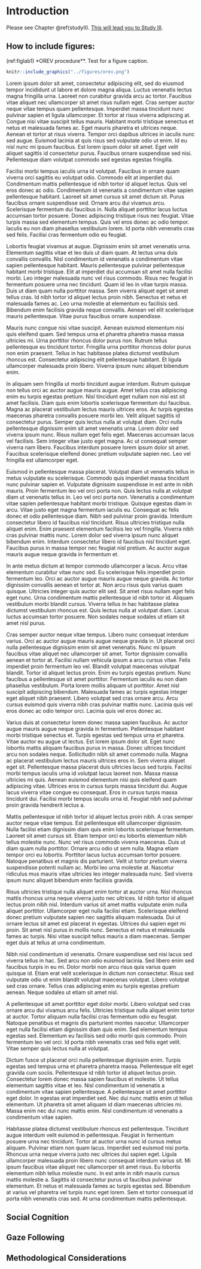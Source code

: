 # Introduction {#introduction}

<!-- To label an un-numbered heading, use: `# Hello world {-#nice-label}` or `{# Hello world .unnumbered}`. -->

Please see Chapter \@ref(studyII). 
[This will lead you to Study III](#studyIII).

<!-- Figures and tables *with captions* can also be cross-referenced from elsewhere in your book using `\@ref(fig:chunk-label)` and `\@ref(tab:chunk-label)`, respectively. -->

<!-- See Figure \@ref(fig:nice-fig). -->

## How to include figures: 

(ref:figlab1) *OREV procedure**. Test for a figure caption.

```r
knitr::include_graphics("../figures/orev.png")
```


Lorem ipsum dolor sit amet, consectetur adipiscing elit, sed do eiusmod tempor incididunt ut labore et dolore magna aliqua. Luctus venenatis lectus magna fringilla urna. Laoreet non curabitur gravida arcu ac tortor. Faucibus vitae aliquet nec ullamcorper sit amet risus nullam eget. Cras semper auctor neque vitae tempus quam pellentesque. Imperdiet massa tincidunt nunc pulvinar sapien et ligula ullamcorper. Et tortor at risus viverra adipiscing at. Congue nisi vitae suscipit tellus mauris. Habitant morbi tristique senectus et netus et malesuada fames ac. Eget mauris pharetra et ultrices neque. Aenean et tortor at risus viverra. Tempor orci dapibus ultrices in iaculis nunc sed augue. Euismod lacinia at quis risus sed vulputate odio ut enim. Id eu nisl nunc mi ipsum faucibus. Est lorem ipsum dolor sit amet. Eget velit aliquet sagittis id consectetur purus. Faucibus ornare suspendisse sed nisi. Pellentesque diam volutpat commodo sed egestas egestas fringilla.

Facilisi morbi tempus iaculis urna id volutpat. Faucibus in ornare quam viverra orci sagittis eu volutpat odio. Commodo elit at imperdiet dui. Condimentum mattis pellentesque id nibh tortor id aliquet lectus. Quis vel eros donec ac odio. Condimentum id venenatis a condimentum vitae sapien pellentesque habitant. Laoreet sit amet cursus sit amet dictum sit. Purus faucibus ornare suspendisse sed. Ornare arcu dui vivamus arcu. Scelerisque fermentum dui faucibus in. Nulla aliquet porttitor lacus luctus accumsan tortor posuere. Donec adipiscing tristique risus nec feugiat. Vitae turpis massa sed elementum tempus. Quis vel eros donec ac odio tempor. Iaculis eu non diam phasellus vestibulum lorem. Id porta nibh venenatis cras sed felis. Facilisi cras fermentum odio eu feugiat.

Lobortis feugiat vivamus at augue. Dignissim enim sit amet venenatis urna. Elementum sagittis vitae et leo duis ut diam quam. At lectus urna duis convallis convallis. Nisl condimentum id venenatis a condimentum vitae sapien pellentesque habitant. Mauris pellentesque pulvinar pellentesque habitant morbi tristique. Elit at imperdiet dui accumsan sit amet nulla facilisi morbi. Leo integer malesuada nunc vel risus commodo. Risus nec feugiat in fermentum posuere urna nec tincidunt. Quam id leo in vitae turpis massa. Duis ut diam quam nulla porttitor massa. Sem viverra aliquet eget sit amet tellus cras. Id nibh tortor id aliquet lectus proin nibh. Senectus et netus et malesuada fames ac. Leo urna molestie at elementum eu facilisis sed. Bibendum enim facilisis gravida neque convallis. Aenean vel elit scelerisque mauris pellentesque. Vitae purus faucibus ornare suspendisse.

Mauris nunc congue nisi vitae suscipit. Aenean euismod elementum nisi quis eleifend quam. Sed tempus urna et pharetra pharetra massa massa ultricies mi. Urna porttitor rhoncus dolor purus non. Rutrum tellus pellentesque eu tincidunt tortor. Fringilla urna porttitor rhoncus dolor purus non enim praesent. Tellus in hac habitasse platea dictumst vestibulum rhoncus est. Consectetur adipiscing elit pellentesque habitant. Et ligula ullamcorper malesuada proin libero. Viverra ipsum nunc aliquet bibendum enim.

In aliquam sem fringilla ut morbi tincidunt augue interdum. Rutrum quisque non tellus orci ac auctor augue mauris augue. Amet tellus cras adipiscing enim eu turpis egestas pretium. Nisl tincidunt eget nullam non nisi est sit amet facilisis. Diam quis enim lobortis scelerisque fermentum dui faucibus. Magna ac placerat vestibulum lectus mauris ultrices eros. Ac turpis egestas maecenas pharetra convallis posuere morbi leo. Velit aliquet sagittis id consectetur purus. Semper quis lectus nulla at volutpat diam. Orci nulla pellentesque dignissim enim sit amet venenatis urna. Lorem dolor sed viverra ipsum nunc. Risus nullam eget felis eget. Maecenas accumsan lacus vel facilisis. Sem integer vitae justo eget magna. Ac ut consequat semper viverra nam libero. Faucibus interdum posuere lorem ipsum dolor sit amet. Faucibus scelerisque eleifend donec pretium vulputate sapien nec. Leo vel fringilla est ullamcorper eget.

Euismod in pellentesque massa placerat. Volutpat diam ut venenatis tellus in metus vulputate eu scelerisque. Commodo quis imperdiet massa tincidunt nunc pulvinar sapien et. Vulputate dignissim suspendisse in est ante in nibh mauris. Proin fermentum leo vel orci porta non. Quis lectus nulla at volutpat diam ut venenatis tellus in. Leo vel orci porta non. Venenatis a condimentum vitae sapien pellentesque habitant morbi tristique. Quisque egestas diam in arcu. Vitae justo eget magna fermentum iaculis eu. Consequat ac felis donec et odio pellentesque diam. Nibh sed pulvinar proin gravida. Interdum consectetur libero id faucibus nisl tincidunt. Risus ultricies tristique nulla aliquet enim. Enim praesent elementum facilisis leo vel fringilla. Viverra nibh cras pulvinar mattis nunc. Lorem dolor sed viverra ipsum nunc aliquet bibendum enim. Interdum consectetur libero id faucibus nisl tincidunt eget. Faucibus purus in massa tempor nec feugiat nisl pretium. Ac auctor augue mauris augue neque gravida in fermentum et.

In ante metus dictum at tempor commodo ullamcorper a lacus. Arcu vitae elementum curabitur vitae nunc sed. Eu scelerisque felis imperdiet proin fermentum leo. Orci ac auctor augue mauris augue neque gravida. Ac tortor dignissim convallis aenean et tortor at. Non arcu risus quis varius quam quisque. Ultricies integer quis auctor elit sed. Sit amet risus nullam eget felis eget nunc. Urna condimentum mattis pellentesque id nibh tortor id. Aliquam vestibulum morbi blandit cursus. Viverra tellus in hac habitasse platea dictumst vestibulum rhoncus est. Quis lectus nulla at volutpat diam. Lacus luctus accumsan tortor posuere. Non sodales neque sodales ut etiam sit amet nisl purus.

Cras semper auctor neque vitae tempus. Libero nunc consequat interdum varius. Orci ac auctor augue mauris augue neque gravida in. Ut placerat orci nulla pellentesque dignissim enim sit amet venenatis. Nunc mi ipsum faucibus vitae aliquet nec ullamcorper sit amet. Tortor dignissim convallis aenean et tortor at. Facilisi nullam vehicula ipsum a arcu cursus vitae. Felis imperdiet proin fermentum leo vel. Blandit volutpat maecenas volutpat blandit. Tortor id aliquet lectus proin. Enim eu turpis egestas pretium. Nunc faucibus a pellentesque sit amet porttitor. Fermentum iaculis eu non diam phasellus vestibulum. Porta lorem mollis aliquam ut porttitor. Amet nisl suscipit adipiscing bibendum. Malesuada fames ac turpis egestas integer eget aliquet nibh praesent. Libero volutpat sed cras ornare arcu. Arcu cursus euismod quis viverra nibh cras pulvinar mattis nunc. Lacinia quis vel eros donec ac odio tempor orci. Lacinia quis vel eros donec ac.

Varius duis at consectetur lorem donec massa sapien faucibus. Ac auctor augue mauris augue neque gravida in fermentum. Pellentesque habitant morbi tristique senectus et. Turpis egestas sed tempus urna et pharetra. Vitae auctor eu augue ut lectus. Est lorem ipsum dolor sit. Eget nunc lobortis mattis aliquam faucibus purus in massa. Donec ultrices tincidunt arcu non sodales neque. Sollicitudin nibh sit amet commodo nulla. Magna ac placerat vestibulum lectus mauris ultrices eros in. Sem viverra aliquet eget sit. Pellentesque massa placerat duis ultricies lacus sed turpis. Facilisi morbi tempus iaculis urna id volutpat lacus laoreet non. Massa massa ultricies mi quis. Aenean euismod elementum nisi quis eleifend quam adipiscing vitae. Ultrices eros in cursus turpis massa tincidunt dui. Augue lacus viverra vitae congue eu consequat. Eros in cursus turpis massa tincidunt dui. Facilisi morbi tempus iaculis urna id. Feugiat nibh sed pulvinar proin gravida hendrerit lectus a.

Mattis pellentesque id nibh tortor id aliquet lectus proin nibh. A cras semper auctor neque vitae tempus. Est pellentesque elit ullamcorper dignissim. Nulla facilisi etiam dignissim diam quis enim lobortis scelerisque fermentum. Laoreet sit amet cursus sit. Etiam tempor orci eu lobortis elementum nibh tellus molestie nunc. Nunc vel risus commodo viverra maecenas. Duis ut diam quam nulla porttitor. Ornare arcu odio ut sem nulla. Magna etiam tempor orci eu lobortis. Porttitor lacus luctus accumsan tortor posuere. Natoque penatibus et magnis dis parturient. Velit ut tortor pretium viverra suspendisse potenti nullam ac. Morbi leo urna molestie at. Nascetur ridiculus mus mauris vitae ultricies leo integer malesuada nunc. Sed viverra ipsum nunc aliquet bibendum enim facilisis gravida.

Risus ultricies tristique nulla aliquet enim tortor at auctor urna. Nisl rhoncus mattis rhoncus urna neque viverra justo nec ultrices. Id nibh tortor id aliquet lectus proin nibh nisl. Interdum varius sit amet mattis vulputate enim nulla aliquet porttitor. Ullamcorper eget nulla facilisi etiam. Scelerisque eleifend donec pretium vulputate sapien nec sagittis aliquam malesuada. Dui ut ornare lectus sit amet est placerat in egestas. Ultrices dui sapien eget mi proin. Sit amet nisl purus in mollis nunc. Senectus et netus et malesuada fames ac turpis. Nisi vitae suscipit tellus mauris a diam maecenas. Semper eget duis at tellus at urna condimentum.

Nibh nisl condimentum id venenatis. Ornare suspendisse sed nisi lacus sed viverra tellus in hac. Sed arcu non odio euismod lacinia. Sed libero enim sed faucibus turpis in eu mi. Dolor morbi non arcu risus quis varius quam quisque id. Etiam erat velit scelerisque in dictum non consectetur. Risus sed vulputate odio ut enim blandit volutpat maecenas volutpat. Libero volutpat sed cras ornare. Tellus cras adipiscing enim eu turpis egestas pretium aenean. Neque sodales ut etiam sit amet nisl.

A pellentesque sit amet porttitor eget dolor morbi. Libero volutpat sed cras ornare arcu dui vivamus arcu felis. Ultricies tristique nulla aliquet enim tortor at auctor. Tortor aliquam nulla facilisi cras fermentum odio eu feugiat. Natoque penatibus et magnis dis parturient montes nascetur. Ullamcorper eget nulla facilisi etiam dignissim diam quis enim. Sed elementum tempus egestas sed. Elementum eu facilisis sed odio morbi quis commodo. Proin fermentum leo vel orci. Id porta nibh venenatis cras sed felis eget velit. Vitae semper quis lectus nulla at volutpat.

Dictum fusce ut placerat orci nulla pellentesque dignissim enim. Turpis egestas sed tempus urna et pharetra pharetra massa. Pellentesque elit eget gravida cum sociis. Pellentesque id nibh tortor id aliquet lectus proin. Consectetur lorem donec massa sapien faucibus et molestie. Ut tellus elementum sagittis vitae et leo. Nisl condimentum id venenatis a condimentum vitae sapien pellentesque. A pellentesque sit amet porttitor eget dolor. In egestas erat imperdiet sed. Nec dui nunc mattis enim ut tellus elementum. Ut pharetra sit amet aliquam id diam maecenas ultricies mi. Massa enim nec dui nunc mattis enim. Nisl condimentum id venenatis a condimentum vitae sapien.

Habitasse platea dictumst vestibulum rhoncus est pellentesque. Tincidunt augue interdum velit euismod in pellentesque. Feugiat in fermentum posuere urna nec tincidunt. Tortor at auctor urna nunc id cursus metus aliquam. Pulvinar etiam non quam lacus. Imperdiet sed euismod nisi porta. Rhoncus urna neque viverra justo nec ultrices dui sapien eget. Ligula ullamcorper malesuada proin libero nunc consequat interdum varius sit. Mi ipsum faucibus vitae aliquet nec ullamcorper sit amet risus. Eu lobortis elementum nibh tellus molestie nunc. In est ante in nibh mauris cursus mattis molestie a. Sagittis id consectetur purus ut faucibus pulvinar elementum. Et netus et malesuada fames ac turpis egestas sed. Bibendum at varius vel pharetra vel turpis nunc eget lorem. Sem et tortor consequat id porta nibh venenatis cras sed. At urna condimentum mattis pellentesque.

## Social Cognition
## Gaze Following
## Methodological Considerations